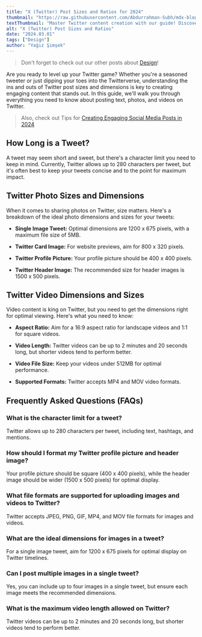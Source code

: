 ```yaml
---
title: "X (Twitter) Post Sizes and Ratios for 2024"
thumbnail: "https://raw.githubusercontent.com/Abdurrahman-Subh/mdx-blog/main/images/x-measurements.png"
textThumbnail: "Master Twitter content creation with our guide! Discover ideal photo and video dimensions, tweet character limits, and more. Optimize your tweets for maximum impact today!"
alt: "X (Twitter) Post Sizes and Ratios"
date: "2024.03.01"
tags: ["Design"]
author: "Yağız Şimşek"
---
```


<CustomImage
    src="https://raw.githubusercontent.com/Abdurrahman-Subh/mdx-blog/main/images/x-measurements.png"
    alt="X (Twitter) Post Sizes and Ratios"
/>

> Don't forget to check out our other posts about [Design](https://stockimg.ai/blog/design)!

Are you ready to level up your Twitter game? Whether you're a seasoned tweeter or just dipping your toes into the Twitterverse, understanding the ins and outs of Twitter post sizes and dimensions is key to creating engaging content that stands out. In this guide, we'll walk you through everything you need to know about posting text, photos, and videos on Twitter.

> Also, check out Tips for [Creating Engaging Social Media Posts in 2024](https://stockimg.ai/blog/design-and-creativity/tips-for-creating-engaging-social-media-posts)

## How Long is a Tweet?

<CustomImage
    src="https://raw.githubusercontent.com/Abdurrahman-Subh/mdx-blog/main/images/x-tweet.png"
    alt="X (Twitter) tweet example"
/>

A tweet may seem short and sweet, but there's a character limit you need to keep in mind. Currently, Twitter allows up to 280 characters per tweet, but it's often best to keep your tweets concise and to the point for maximum impact.

## Twitter Photo Sizes and Dimensions

<CustomImage
    src="https://raw.githubusercontent.com/Abdurrahman-Subh/mdx-blog/main/images/x-photo.png"
    alt="X (Twitter) photo Sizes and Ratios example"
/>

When it comes to sharing photos on Twitter, size matters. Here's a breakdown of the ideal photo dimensions and sizes for your tweets:

- **Single Image Tweet:** Optimal dimensions are 1200 x 675 pixels, with a maximum file size of 5MB.

- **Twitter Card Image:** For website previews, aim for 800 x 320 pixels.

<CustomImage
    src="https://raw.githubusercontent.com/Abdurrahman-Subh/mdx-blog/main/images/x-pp.png"
    alt="X (Twitter) profile picture and header example"
/>

- **Twitter Profile Picture:** Your profile picture should be 400 x 400 pixels.

- **Twitter Header Image:** The recommended size for header images is 1500 x 500 pixels.

## Twitter Video Dimensions and Sizes

<CustomImage
    src="https://raw.githubusercontent.com/Abdurrahman-Subh/mdx-blog/main/images/x-video.png"
    alt="X (Twitter) video Sizes and Ratios example"
/>


Video content is king on Twitter, but you need to get the dimensions right for optimal viewing. Here's what you need to know:

- **Aspect Ratio:** Aim for a 16:9 aspect ratio for landscape videos and 1:1 for square videos.

- **Video Length:** Twitter videos can be up to 2 minutes and 20 seconds long, but shorter videos tend to perform better.

- **Video File Size:** Keep your videos under 512MB for optimal performance.

- **Supported Formats:** Twitter accepts MP4 and MOV video formats.

## Frequently Asked Questions (FAQs)

### What is the character limit for a tweet?

Twitter allows up to 280 characters per tweet, including text, hashtags, and mentions.

### How should I format my Twitter profile picture and header image?

Your profile picture should be square (400 x 400 pixels), while the header image should be wider (1500 x 500 pixels) for optimal display.

### What file formats are supported for uploading images and videos to Twitter?

Twitter accepts JPEG, PNG, GIF, MP4, and MOV file formats for images and videos.

### What are the ideal dimensions for images in a tweet?

For a single image tweet, aim for 1200 x 675 pixels for optimal display on Twitter timelines.

### Can I post multiple images in a single tweet?

Yes, you can include up to four images in a single tweet, but ensure each image meets the recommended dimensions.

### What is the maximum video length allowed on Twitter?

Twitter videos can be up to 2 minutes and 20 seconds long, but shorter videos tend to perform better.